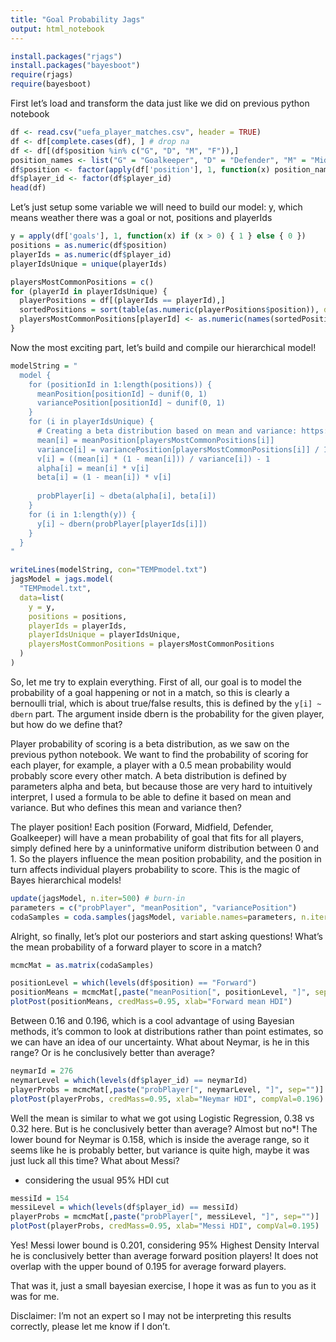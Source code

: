 ```yaml
---
title: "Goal Probability Jags"
output: html_notebook
---
```


```r
install.packages("rjags")
install.packages("bayesboot")
require(rjags)
require(bayesboot)
```

First let's load and transform the data just like we did on previous python notebook

```r
df <- read.csv("uefa_player_matches.csv", header = TRUE)
df <- df[complete.cases(df), ] # drop na
df <- df[(df$position %in% c("G", "D", "M", "F")),]
position_names <- list("G" = "Goalkeeper", "D" = "Defender", "M" = "Midfield", "F" = "Forward")
df$position <- factor(apply(df['position'], 1, function(x) position_names[[x]]))
df$player_id <- factor(df$player_id)
head(df)
```

Let's just setup some variable we will need to build our model: y, which means weather there was a goal or not, positions and playerIds

```r
y = apply(df['goals'], 1, function(x) if (x > 0) { 1 } else { 0 })
positions = as.numeric(df$position)
playerIds = as.numeric(df$player_id)
playerIdsUnique = unique(playerIds)

playersMostCommonPositions = c()
for (playerId in playerIdsUnique) {
  playerPositions = df[(playerIds == playerId),]
  sortedPositions = sort(table(as.numeric(playerPositions$position)), decreasing=TRUE)
  playersMostCommonPositions[playerId] <- as.numeric(names(sortedPositions)[1])
}
```

Now the most exciting part, let's build and compile our hierarchical model!

```r
modelString = "
  model {
    for (positionId in 1:length(positions)) {
      meanPosition[positionId] ~ dunif(0, 1)
      variancePosition[positionId] ~ dunif(0, 1)
    }
    for (i in playerIdsUnique) {
      # Creating a beta distribution based on mean and variance: https://en.wikipedia.org/wiki/Beta_distribution#Mean_and_variance
      mean[i] = meanPosition[playersMostCommonPositions[i]]
      variance[i] = variancePosition[playersMostCommonPositions[i]] / 10
      v[i] = ((mean[i] * (1 - mean[i])) / variance[i]) - 1
      alpha[i] = mean[i] * v[i]
      beta[i] = (1 - mean[i]) * v[i]
    
      probPlayer[i] ~ dbeta(alpha[i], beta[i])
    }
    for (i in 1:length(y)) {
      y[i] ~ dbern(probPlayer[playerIds[i]])
    }
  }
"

writeLines(modelString, con="TEMPmodel.txt")
jagsModel = jags.model(
  "TEMPmodel.txt",
  data=list(
    y = y,
    positions = positions,
    playerIds = playerIds,
    playerIdsUnique = playerIdsUnique,
    playersMostCommonPositions = playersMostCommonPositions
  )
)
```

So, let me try to explain everything. First of all, our goal is to model the probability of a goal happening or not in a match, so this is clearly a bernoulli trial, which is about true/false results, this is defined by the `y[i] ~ dbern` part. The argument inside dbern is the probability for the given player, but how do we define that?

Player probability of scoring is a beta distribution, as we saw on the previous python notebook. We want to find the probability of scoring for each player, for example, a player with a 0.5 mean probability would probably score every other match. A beta distribution is defined by parameters alpha and beta, but because those are very hard to intuitively interpret, I used a formula to be able to define it based on mean and variance. But who defines this mean and variance then?

The player position! Each position (Forward, Midfield, Defender, Goalkeeper) will have a mean probability of goal that fits for all players, simply defined here by a uninformative uniform distribution between 0 and 1. So the players influence the mean position probability, and the position in turn affects individual players probability to score. This is the magic of Bayes hierarchical models!

```r
update(jagsModel, n.iter=500) # burn-in
parameters = c("probPlayer", "meanPosition", "variancePosition")
codaSamples = coda.samples(jagsModel, variable.names=parameters, n.iter=5000)
```

Alright, so finally, let's plot our posteriors and start asking questions! What's the mean probability of a forward player to score in a match?

```r
mcmcMat = as.matrix(codaSamples)

positionLevel = which(levels(df$position) == "Forward")
positionMeans = mcmcMat[,paste("meanPosition[", positionLevel, "]", sep="")]
plotPost(positionMeans, credMass=0.95, xlab="Forward mean HDI")
```

Between 0.16 and 0.196, which is a cool advantage of using Bayesian methods, it's common to look at distributions rather than point estimates, so we can have an idea of our uncertainty. What about Neymar, is he in this range? Or is he conclusively better than average?

```r
neymarId = 276
neymarLevel = which(levels(df$player_id) == neymarId)
playerProbs = mcmcMat[,paste("probPlayer[", neymarLevel, "]", sep="")]
plotPost(playerProbs, credMass=0.95, xlab="Neymar HDI", compVal=0.196)
```

Well the mean is similar to what we got using Logistic Regression, 0.38 vs 0.32 here. But is he conclusively better than average? Almost but no*! The lower bound for Neymar is 0.158, which is inside the average range, so it seems like he is probably better, but variance is quite high, maybe it was just luck all this time? What about Messi?

* considering the usual 95% HDI cut

```r
messiId = 154
messiLevel = which(levels(df$player_id) == messiId)
playerProbs = mcmcMat[,paste("probPlayer[", messiLevel, "]", sep="")]
plotPost(playerProbs, credMass=0.95, xlab="Messi HDI", compVal=0.195)
```

Yes! Messi lower bound is 0.201, considering 95% Highest Density Interval he is conclusively better than average forward position players! It does not overlap with the upper bound of 0.195 for average forward players.

That was it, just a small bayesian exercise, I hope it was as fun to you as it was for me.

Disclaimer: I'm not an expert so I may not be interpreting this results correctly, please let me know if I don't.